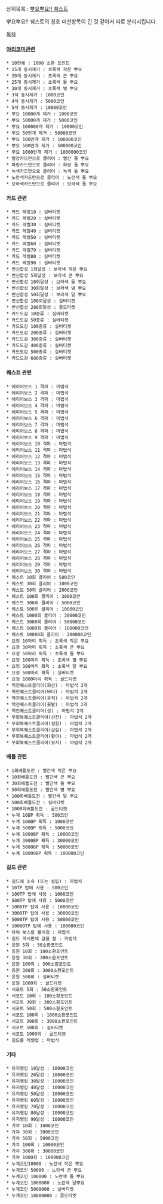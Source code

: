 상위목록 : [[뿌요뿌요!! 퀘스트]]

뿌요뿌요!! 퀘스트의 칭호 미션항목이 긴 것 같아서 따로 분리시킵니다. 

[[목차]]

==== [[야리코미]]관련 ====
 * 10연쇄 : 1000 소환 포인트
 * 15개 동시제거 : 초록색 작은 뿌요
 * 20개 동시제거 : 초록색 큰 뿌요
 * 25개 동시제거 : 초록색 돌 뿌요
 * 30개 동시제거 : 초록색 별 뿌요
 * 3색 동시제거 : 1000코인
 * 4색 동시제거 : 5000코인
 * 5색 동시제거 : 10000코인
 * 뿌요 10000개 제거 : 1000코인
 * 뿌요 50000개 제거 : 5000코인
 * 뿌요 100000개 제거 : 10000코인
 * 뿌요 50만개 제거 : 50000코인
 * 뿌요 100만개 제거 : 100000코인
 * 뿌요 500만개 제거 : 500000코인
 * 뿌요 1000만개 제거 : 1000000코인
 * 빨강카드만으로 클리어 : 빨간 돌 뿌요
 * 파랑카드만으로 클리어 : 파랑 돌 뿌요
 * 녹색카드만으로 클리어 : 녹색 돌 뿌요
 * 노란색카드만으로 클리어 : 노란색 돌 뿌요
 * 보라색카드만으로 클리어 : 보라색 돌 뿌요
==== 카드 관련 ====
 * 카드 레벨10 : 실버티켓
 * 카드 레벨20 : 실버티켓
 * 카드 레벨30 : 실버티켓
 * 카드 레벨40 : 실버티켓
 * 카드 레벨50 : 실버티켓
 * 카드 레벨60 : 실버티켓
 * 카드 레벨70 : 실버티켓
 * 카드 레벨80 : 실버티켓
 * 카드 레벨90 : 실버티켓
 * 변신합성 1회달성 : 보라색 작은 뿌요
 * 변신합성 5회달성 : 보라색 큰 뿌요
 * 변신합성 10회달성 : 보라색 돌 뿌요
 * 변신합성 30회달성 : 보라색 별 뿌요
 * 변신합성 50회달성 : 보라색 달 뿌요
 * 변신합성 100회달성 : 실버티켓
 * 변신합성 200회달성 : 골드티켓
 * 카드도감 10종류 : 실버티켓
 * 카드도감 50종류 : 실버티켓
 * 카드도감 100종류 : 실버티켓
 * 카드도감 200종류 : 실버티켓
 * 카드도감 300종류 : 실버티켓
 * 카드도감 400종류 : 실버티켓
 * 카드도감 500종류 : 실버티켓
 * 카드도감 600종류 : 실버티켓
==== 퀘스트 관련 ====
 * 에리어보스 1 격파 : 마법석
 * 에리어보스 2 격파 : 마법석
 * 에리어보스 3 격파 : 마법석
 * 에리어보스 4 격파 : 마법석
 * 에리어보스 5 격파 : 마법석
 * 에리어보스 6 격파 : 마법석
 * 에리어보스 7 격파 : 마법석
 * 에리어보스 8 격파 : 마법석
 * 에리어보스 9 격파 : 마법석
 * 에리어보스 10 격파 : 마법석
 * 에리어보스 11 격파 : 마법석
 * 에리어보스 12 격파 : 마법석
 * 에리어보스 13 격파 : 마법석
 * 에리어보스 14 격파 : 마법석
 * 에리어보스 15 격파 : 마법석
 * 에리어보스 16 격파 : 마법석
 * 에리어보스 17 격파 : 마법석
 * 에리어보스 18 격파 : 마법석
 * 에리어보스 19 격파 : 마법석
 * 에리어보스 20 격파 : 마법석
 * 에리어보스 21 격파 : 마법석
 * 에리어보스 22 격파 : 마법석
 * 에리어보스 23 격파 : 마법석
 * 에리어보스 24 격파 : 마법석
 * 에리어보스 25 격파 : 마법석
 * 에리어보스 26 격파 : 마법석
 * 에리어보스 27 격파 : 마법석
 * 에리어보스 28 격파 : 마법석
 * 에리어보스 29 격파 : 마법석
 * 에리어보스 30 격파 : 마법석
 * 퀘스트 10회 클리어 : 500코인
 * 퀘스트 30회 클리어 : 1000코인
 * 퀘스트 50회 클리어 : 2000코인
 * 퀘스트 100회 클리어 : 3000코인
 * 퀘스트 300회 클리어 : 5000코인
 * 퀘스트 500회 클리어 : 10000코인
 * 퀘스트 1000회 클리어 : 30000코인
 * 퀘스트 3000회 클리어 : 50000코인
 * 퀘스트 5000회 클리어 : 100000코인
 * 퀘스트 10000회 클리어 : 200000코인
 * 요정 10마리 획득 : 초록색 작은 뿌요
 * 요정 30마리 획득 : 초록색 큰 뿌요
 * 요정 50마리 획득 : 초록색 돌 뿌요
 * 요정 100마리 획득 : 초록색 별 뿌요
 * 요정 300마리 획득 : 초록색 달 뿌요
 * 요정 500마리 획득 : 실버티켓
 * 요정 1000마리 획득 : 골드티켓
 * 역전퀘스트클리어(화산) : 마법석 2개
 * 역전퀘스트클리어(바다) : 마법석 2개
 * 역전퀘스트클리어(유적) : 마법석 2개
 * 역전퀘스트클리어(꽃밭) : 마법석 2개
 * 역전퀘스트클리어(성) : 마법석 2개
 * 무회복퀘스트클리어(신전) : 마법석 2개
 * 무회복퀘스트클리어(설원) : 마법석 2개
 * 무회복퀘스트클리어(삼림) : 마법석 2개
 * 무회복퀘스트클리어(황야) : 마법석 2개
 * 무회복퀘스트클리어(묘지) : 마법석 2개
==== 배틀 관련 ====
 * 1회배틀도전 : 빨간색 작은 뿌요
 * 10회배틀도전 : 빨간색 큰 뿌요
 * 30회배틀도전 : 빨간색 돌 뿌요
 * 50회배틀도전 : 빨간색 별 뿌요
 * 100회배틀도전 : 빨간색 달 뿌요
 * 500회배틀도전 : 실버티켓
 * 1000회배틀도전 : 골드티켓
 * 누계 10BP 획득 : 500코인
 * 누계 100BP 획득 : 1000코인
 * 누계 500BP 획득 : 5000코인
 * 누계 1000BP 획득 : 10000코인
 * 누계 3000BP 획득 : 30000코인
 * 누계 5000BP 획득 : 50000코인
 * 누계 10000BP 획득 : 100000코인
==== 길드 관련 ====
 * 길드에 소속 (또는 설립) : 마법석
 * 10TP 탑에 사용 : 500코인
 * 100TP 탑에 사용 : 1000코인
 * 500TP 탑에 사용 : 5000코인
 * 1000TP 탑에 사용 : 10000코인
 * 3000TP 탑에 사용 : 30000코인
 * 5000TP 탑에 사용 : 50000코인
 * 10000TP 탑에 사용 : 100000코인
 * 타워 보스를 물리침 : 마법석
 * 길드 게시판에 글을 씀 : 마법석
 * 응원 5회 : 50소환포인트
 * 응원 10회 : 100소환포인트
 * 응원 30회 : 300소환포인트
 * 응원 100회 : 500소환포인트
 * 응원 300회 : 3000소환포인트
 * 응원 500회 : 실버티켓
 * 응원 1000회 : 골드티켓
 * 서포트 5회 : 50소환포인트 
 * 서포트 10회 : 100소환포인트 
 * 서포트 30회 : 300소환포인트 
 * 서포트 50회 : 500소환포인트
 * 서포트 100회 : 1000소환포인트
 * 서포트 300회 : 3000소환포인트
 * 서포트 500회 : 실버티켓
 * 서포트 1000회 : 골드티켓
 * 길드를 레벨업 : 마법석
==== 기타 ====
 * 유저랭킹 10달성 : 10000코인
 * 유저랭킹 20달성 : 10000코인
 * 유저랭킹 30달성 : 10000코인
 * 유저랭킹 40달성 : 10000코인
 * 유저랭킹 50달성 : 10000코인
 * 유저랭킹 60달성 : 10000코인
 * 유저랭킹 70달성 : 10000코인
 * 유저랭킹 80달성 : 10000코인
 * 유저랭킹 90달성 : 10000코인
 * 가챠 10회 : 1000코인
 * 가챠 30회 : 3000코인
 * 가챠 50회 : 5000코인
 * 가챠 100회 : 10000코인 
 * 가챠 300회 : 30000코인
 * 가챠 1000회 : 100000코인
 * 누계코인10000 : 노란색 작은 뿌요
 * 누계코인 50000 : 노란색 큰 뿌요
 * 누계코인 100000 : 노란색 돌 뿌요
 * 누계코인 1000000 : 노란색 달뿌요
 * 누계코인 5000000 : 실버티켓
 * 누계코인 10000000 : 골드티켓
